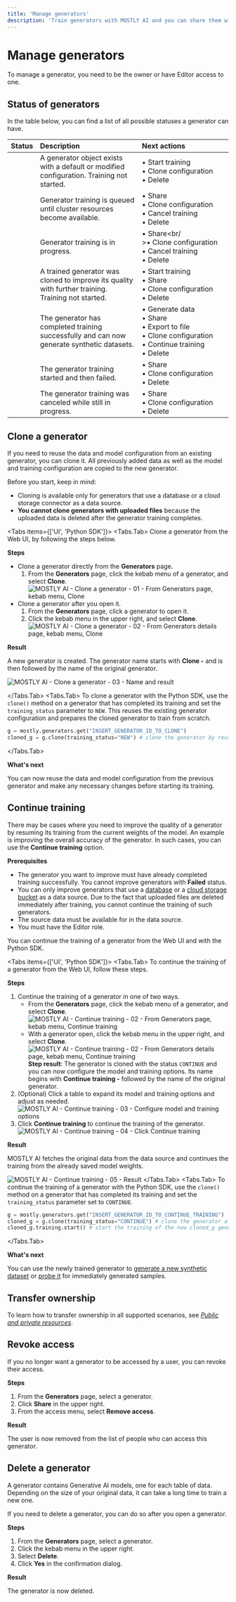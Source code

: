 ```yaml
---
title: 'Manage generators'
description: 'Train generators with MOSTLY AI and you can share them with peers and colleagues, generate synthetic datasets, transfer ownership, manage access, and more.'
---
```



# Manage generators

To manage a generator, you need to be the owner or have Editor access to one.

## Status of generators

In the table below, you can find a list of all possible statuses a generator can have.

| Status               | Description                                                                                         | Next actions                                                                                                         |
|:---------------------|:----------------------------------------------------------------------------------------------------|:---------------------------------------------------------------------------------------------------------------------|
| <New />              | A generator object exists with a default or modified configuration. Training not started.           | • Start training<br />• Clone configuration<br />• Delete                                                            |
| <Queued />           | Generator training is queued until cluster resources become available.                              | • Share<br />• Clone configuration<br />• Cancel training<br />• Delete                                              |
| <InProgress />       | Generator training is in progress.                                                                  | • Share<br/ >•&nbsp;Clone&nbsp;configuration<br />•&nbsp;Cancel&nbsp;training<br />• Delete                          |
| <Continue />         | A trained generator was cloned to improve its quality with further training. Training not started.  | • Start&nbsp;training<br />• Share<br />• Clone configuration<br />• Delete                                          |
| <Ready />            | The generator has completed training successfully and can now generate synthetic datasets.          | • Generate data<br />• Share<br />• Export to file<br />• Clone configuration<br />• Continue training<br />• Delete |
| <Failed />           | The generator training started and then failed.                                                     | • Share<br />• Clone configuration<br />• Delete                                                                     |
| <Canceled />         | The generator training was canceled while still in progress.                                        | • Share<br />• Clone configuration<br />• Delete                                                                     |

## Clone a generator

If you need to reuse the data and model configuration from an existing generator, you can clone it. All previously added data as well as the model and training configuration are copied to the new generator.

<Callout>
Before you start, keep in mind:

* Cloning is available only for generators that use a database or a cloud storage connector as a data source.
* **You cannot clone generators with uploaded files** because the uploaded data is deleted after the generator training completes.
</Callout>

<Tabs items={['UI', 'Python SDK']}>
<Tabs.Tab>
Clone a generator from the Web UI, by following the steps below.

**Steps**

* Clone a generator directly from the **Generators** page.
    1. From the **Generators** page, click the kebab menu of a generator, and select **Clone**.
        <Image 
            src="/docs/docimages/generators/manage/clone-from-generators-page.webp" 
            alt="MOSTLY AI - Clone a generator - 01 - From Generators page, kebab menu, Clone" 
            width={800} 
            height={150}
        />
* Clone a generator after you open it.
    1. From the **Generators** page, click a generator to open it.
    2. Click the kebab menu in the upper right, and select **Clone**.
        <Image 
            src="/docs/docimages/generators/manage/clone-from-generator-details.webp" 
            alt="MOSTLY AI - Clone a generator - 02 - From Generators details page, kebab menu, Clone" 
            width={800} 
            height={150}
        />

**Result**

A new generator is created. The generator name starts with **Clone -** and is then followed by the name of the original generator.

<Image 
    src="/docs/docimages/generators/manage/cloned-generator-result-name.webp" 
    alt="MOSTLY AI - Clone a generator - 03 - Name and result"
    width={800} 
    height={150}
/>

</Tabs.Tab>
<Tabs.Tab>
To clone a generator with the Python SDK, use the `clone()` method on a generator that has completed its training and set the `training_status` parameter to `NEW`. This reuses the existing generator configuration and prepares the cloned generator to train from scratch.

```python filename="python" copy
g = mostly.generators.get("INSERT_GENERATOR_ID_TO_CLONE")
cloned_g = g.clone(training_status="NEW") # clone the generator by reusing its data and model configuration and prepare for a new training
```
</Tabs.Tab>
</Tabs>

**What's next**

You can now reuse the data and model configuration from the previous generator and make any necessary changes before starting its training.

## Continue training

There may be cases where you need to improve the quality of a generator by resuming its training from the current weights of the model. An example is improving the overall accuracy of the generator. In such cases, you can use the **Continue training** option.

**Prerequisites**

* The generator you want to improve must have already completed training successfully. You cannot improve generators with **Failed** status.
* You can only improve generators that use a [database](/connectors/create#database-connectors) or a [cloud storage bucket](/connectors/create#cloud-storage-connectors) as a data source. Due to the fact that uploaded files are deleted immediately after training, you cannot continue the training of such generators.
* The source data must be available for in the data source.
* You must have the Editor role.

You can continue the training of a generator from the Web UI and with the Python SDK.

<Tabs items={['UI', 'Python SDK']}>
<Tabs.Tab>
To continue the training of a generator from the Web UI, follow these steps.

**Steps**

1. Continue the training of a generator in one of two ways.
    * From the **Generators** page, click the kebab menu of a generator, and select **Clone**.
        <Image 
            src="/docs/docimages/generators/manage/continue-training-01-generators-page-kebab-menu.webp" 
            alt="MOSTLY AI - Continue training - 02 - From Generators page, kebab menu, Continue training" 
            width={800} 
            height={150}
        />
    * With a generator open, click the kebab menu in the upper right, and select **Clone**.
        <Image 
            src="/docs/docimages/generators/manage/continue-training-02-opened-generator.webp" 
            alt="MOSTLY AI - Continue training - 02 - From Generators details page, kebab menu, Continue training" 
            width={800} 
            height={150}
        />
    **Step result**: The generator is cloned with the status `CONTINUE` and you can now configure the model and training options. Its name begins with **Continue training -** followed by the name of the original generator.
2. (Optional) Click a table to expand its model and training options and adjust as needed.
    <Image
        src="/docs/docimages/generators/manage/continue-training-03-configure-model-training.webp"
        alt="MOSTLY AI - Continue training - 03 - Configure model and training options"
        width={800}
        height={150}
    />
3. Click **Continue training** to continue the training of the generator.
    <Image
        src="/docs/docimages/generators/manage/continue-training-04-click-continue-training.webp"
        alt="MOSTLY AI - Continue training - 04 - Click Continue training"
        width={800}
        height={150}
    />

**Result**

MOSTLY AI fetches the original data from the data source and continues the training from the already saved model weights.

<Image 
    src="/docs/docimages/generators/manage/continue-training-05-result.webp" 
    alt="MOSTLY AI - Continue training - 05 - Result"
    width={800} 
    height={150}
/>
</Tabs.Tab>
<Tabs.Tab>
To continue the training of a generator with the Python SDK, use the `clone()` method on a generator that has completed its training and set the `training_status` parameter set to `CONTINUE`.
```python filename="python" copy
g = mostly.generators.get("INSERT_GENERATOR_ID_TO_CONTINUE_TRAINING")
cloned_g = g.clone(training_status="CONTINUE") # clone the generator along with its saved model weights
cloned_g.training.start() # start the training of the new cloned_g generator
```
</Tabs.Tab>
</Tabs>

**What's next**

You can use the newly trained generator to [generate a new synthetic dataset](/synthetic-datasets/generate) or [probe it](/generators/live-probing) for immediately generated samples.

## Transfer ownership

To learn how to transfer ownership in all supported scenarios, see [_Public and private resources_](/public-private-resources).

## Revoke access

If you no longer want a generator to be accessed by a user, you can revoke their access.

**Steps**

1. From the **Generators** page, select a generator.
2. Click **Share** in the upper right.
3. From the access menu, select **Remove access**.

**Result**

The user is now removed from the list of people who can access this generator.

## Delete a generator

A generator contains Generative AI models, one for each table of data. Depending on the size of your original data, it can take a long time to train a new one.

If you need to delete a generator, you can do so after you open a generator.

**Steps**

1. From the **Generators** page, select a generator.
2. Click the kebab menu in the upper right.
3. Select **Delete**.
4. Click **Yes** in the confirmation dialog.

**Result**

The generator is now deleted.
